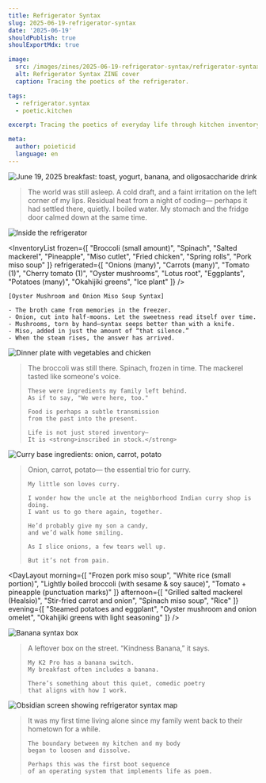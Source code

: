 ```yaml
---
title: Refrigerator Syntax
slug: 2025-06-19-refrigerator-syntax
date: '2025-06-19'
shouldPublish: true
shoulExportMdx: true

image:
  src: /images/zines/2025-06-19-refrigerator-syntax/refrigerator-syntax-cover.jpg
  alt: Refrigerator Syntax ZINE cover
  caption: Tracing the poetics of the refrigerator.

tags:
  - refrigerator.syntax
  - poetic.kitchen

excerpt: Tracing the poetics of everyday life through kitchen inventory and syntax.

meta:
  author: poieticid
  language: en
---
```


<ZineCover
  title="Refrigerator Syntax ZINE"
  subtitle="Tracing the Poetics of Everyday Life in the Early Days of Living Alone"
  image="/images/zines/2025-06-19-refrigerator-syntax/refrigerator-syntax-cover.jpg"
/>

<PoeticBlock title="Prologue｜Waking at 4:30 AM">
  <img
    src="/images/zines/2025-06-19-refrigerator-syntax/refrigerator-breakfast.jpg"
    alt="June 19, 2025 breakfast: toast, yogurt, banana, and oligosaccharide drink"
    className="my-4 rounded"
  />
  <blockquote>
    The world was still asleep.  
    A cold draft, and a faint irritation on the left corner of my lips.  
    Residual heat from a night of coding—  
    perhaps it had settled there, quietly.  
    I boiled water.  
    My stomach and the fridge door calmed down at the same time.
  </blockquote>
</PoeticBlock>

<img
  src="/images/zines/2025-06-19-refrigerator-syntax/refrigerator-inside.jpg"
  alt="Inside the refrigerator"
  className="my-4 rounded"
/>

<InventoryList
  frozen={[
    "Broccoli (small amount)",
    "Spinach",
    "Salted mackerel",
    "Pineapple",
    "Miso cutlet",
    "Fried chicken",
    "Spring rolls",
    "Pork miso soup"
  ]}
  refrigerated={[
    "Onions (many)",
    "Carrots (many)",
    "Tomato (1)",
    "Cherry tomato (1)",
    "Oyster mushrooms",
    "Lotus root",
    "Eggplants",
    "Potatoes (many)",
    "Okahijiki greens",
    "Ice plant"
  ]}
/>

<PoeticBlock title="Fragment 1｜The Syntax of Miso Soup">

```text
[Oyster Mushroom and Onion Miso Soup Syntax]

- The broth came from memories in the freezer.
- Onion, cut into half-moons. Let the sweetness read itself over time.
- Mushrooms, torn by hand—syntax seeps better than with a knife.
- Miso, added in just the amount of “that silence.”
- When the steam rises, the answer has arrived.
```

</PoeticBlock>

<PoeticBlock title="Fragment 2｜Dialogue with the Past Through Leftovers">
  <img
    src="/images/zines/2025-06-19-refrigerator-syntax/refrigerator-dinner.jpg"
    alt="Dinner plate with vegetables and chicken"
    className="my-4 rounded"
  />
  <blockquote>
    The broccoli was still there.  
    Spinach, frozen in time.  
    The mackerel tasted like someone's voice.  

    These were ingredients my family left behind.  
    As if to say, "We were here, too."  

    Food is perhaps a subtle transmission  
    from the past into the present.  

    Life is not just stored inventory—  
    It is <strong>inscribed in stock.</strong>
  </blockquote>
</PoeticBlock>

<PoeticBlock title="Fragment 3｜Naan, Candy, and Onion">
  <img
    src="/images/zines/2025-06-19-refrigerator-syntax/curry-base-memory.jpg"
    alt="Curry base ingredients: onion, carrot, potato"
    className="my-4 rounded"
  />
  <blockquote>
    Onion, carrot, potato—  
    the essential trio for curry.  

    My little son loves curry.  

    I wonder how the uncle at the neighborhood Indian curry shop is doing.  
    I want us to go there again, together.  

    He’d probably give my son a candy,  
    and we’d walk home smiling.  

    As I slice onions, a few tears well up.  

    But it’s not from pain.
  </blockquote>
</PoeticBlock>

<DayLayout
  morning={[
    "Frozen pork miso soup",
    "White rice (small portion)",
    "Lightly boiled broccoli (with sesame & soy sauce)",
    "Tomato + pineapple (punctuation marks)"
  ]}
  afternoon={[
    "Grilled salted mackerel (Healsio)",
    "Stir-fried carrot and onion",
    "Spinach miso soup",
    "Rice"
  ]}
  evening={[
    "Steamed potatoes and eggplant",
    "Oyster mushroom and onion omelet",
    "Okahijiki greens with light seasoning"
  ]}
/>

<PoeticBlock title="Banana Syntax Box">
  <img
    src="/images/zines/2025-06-19-refrigerator-syntax/banana-syntax-box.jpg"
    alt="Banana syntax box"
    className="my-4 rounded"
  />
  <blockquote>
    A leftover box on the street.  
    “Kindness Banana,” it says.  

    My K2 Pro has a banana switch.  
    My breakfast often includes a banana.  

    There’s something about this quiet, comedic poetry  
    that aligns with how I work.
  </blockquote>
</PoeticBlock>

<SyntaxMap>
  <img
    src="/images/zines/2025-06-19-refrigerator-syntax/syntaxmap-obsidian.jpg"
    alt="Obsidian screen showing refrigerator syntax map"
    className="my-4 rounded"
  />
</SyntaxMap>

<PoeticBlock title="Epilogue｜Where Life and Kitchen Begin to Blur">
  <blockquote>
    It was my first time living alone  
    since my family went back to their hometown for a while.  

    The boundary between my kitchen and my body  
    began to loosen and dissolve.  

    Perhaps this was the first boot sequence  
    of an operating system that implements life as poem.
  </blockquote>
</PoeticBlock>